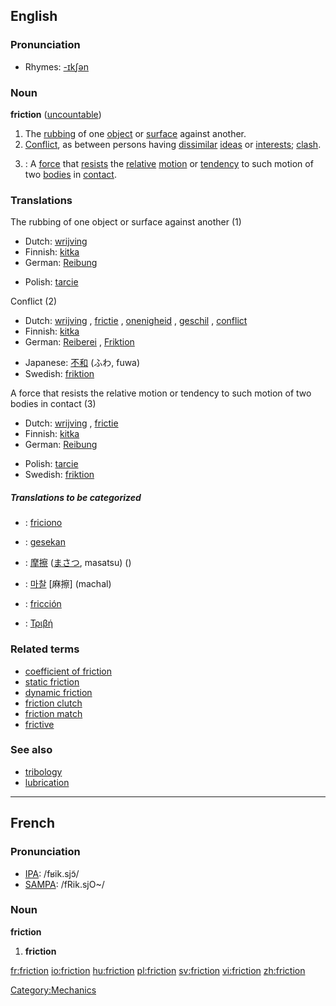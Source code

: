 ==English==

===Pronunciation===
*Rhymes: [[Rhymes:English:-ɪkʃən|-ɪkʃən]]

===Noun===
'''friction'''  ([[uncountable]])
# The [[rubbing]] of one [[object]] or [[surface]] against another.
# [[Conflict]], as between persons having [[dissimilar]] [[ideas]] or [[interests]]; [[clash]].
# {{cattag|Physics}}: A [[force]] that [[resist]]s the [[relative]] [[motion]] or [[tendency]] to such motion of two [[bodies]] in [[contact]].

===Translations===
;The rubbing of one object or surface against another (1)
{{top}}
*Dutch: [[wrijving]] {{f}}
*Finnish: [[kitka]]
*German: [[Reibung]] {{f}}
{{mid}}
*Polish: [[tarcie]] {{n}}
{{bottom}}

;Conflict (2)
{{top}}
*Dutch: [[wrijving]] {{f}}, [[frictie]] {{f}}, [[onenigheid]] {{f}}, [[geschil]] {{n}}, [[conflict]] {{n}}
*Finnish: [[kitka]]
*German: [[Reiberei]] {{f}}, [[Friktion]] {{f}}
{{mid}}
*Japanese: [[不和]] (ふわ, fuwa)
*Swedish: [[friktion]] {{c}}
{{bottom}}

; A force that resists the relative motion or tendency to such motion of two bodies in contact (3)
{{top}}
*Dutch: [[wrijving]] {{f}}, [[frictie]] {{f}}
*Finnish: [[kitka]]
*German: [[Reibung]] {{f}}
{{mid}}
*Polish: [[tarcie]] {{n}}
*Swedish: [[friktion]] {{c}}
{{bottom}}

=====Translations to be categorized=====
{{checktrans}}
{{top}}
*{{ttbc|Ido}}: [[friciono]]
*{{ttbc|Indonesian}}: [[gesek|gesekan]]
*{{ttbc|Japanese}}: [[摩擦]] ([[まさつ]], masatsu) ()
{{mid}}
*{{ttbc|Korean}}: [[마찰]] [麻擦] (machal)
*{{ttbc|Spanish}}: [[fricción]] {{f}}
*{{ttbc|Greek}}: [[Τριβή]]
{{bottom}}

===Related terms===
*[[coefficient of friction]]
*[[static friction]]
*[[dynamic friction]]
*[[friction clutch]]
*[[friction match]]
*[[frictive]]
===See also===
*[[tribology]]
*[[lubrication]]
----

==French==

===Pronunciation===
*[[w:IPA|IPA]]: /fʁik.sjɔ̃/
*[[w:SAMPA|SAMPA]]: /fRik.sjO~/

===Noun===
'''friction'''

# '''friction''' {{f}}

[[Category:Mechanics]]

[[fr:friction]]
[[io:friction]]
[[hu:friction]]
[[pl:friction]]
[[sv:friction]]
[[vi:friction]]
[[zh:friction]]